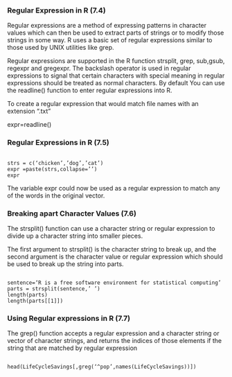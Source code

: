 <h3>Regular Expression in R (7.4)</h3>
Regular expressions are a method of expressing patterns in character values which can then be used to extract parts of strings or to modify those strings in some way.
R uses a basic set of regular expressions similar to those used by UNIX utilities like grep.

Regular expressions are supported in the R function strsplit, grep, sub,gsub, regexpr and gregexpr.
The backslash operator is used in regular expressions to signal that certain characters with special meaning in regular expressions should be treated as normal characters.
By default
You can use the readline() function to enter regular expressions into R.

To create a regular expression that would match file names with an extension “.txt”

expr=readline()

<h3>Regular Expressions in R (7.5)</h3>
<pre><code>
strs = c(‘chicken’,’dog’,’cat’)
expr =paste(strs,collapse=’’)
expr
</code></pre>
The variable expr could now be used as a regular expression to match any of the words in the original vector.
<h3>Breaking apart Character Values (7.6)</h3>

The strsplit() function can use a character string or regular expression to divide up a character string into smaller pieces. 

The first argument to strsplit() is the character string to break up, and the second argument is the character value or regular expression which should be used to break up the string into parts.

<pre><code>
sentence=‘R is a free software environment for statistical computing’
parts = strsplit(sentence,’ ’)
length(parts)
length(parts[[1]])
</code></pre>

<h3>Using Regular expressions in R (7.7)</h3>
The grep() function accepts a regular expression and a character string or vector of character strings, and returns the indices of those elements if the string that are matched by regular expression

<pre><code>
head(LifeCycleSavings[,greg(‘^pop’,names(LifeCycleSavings))])
</code></pre>
